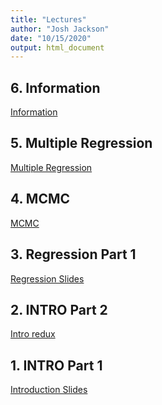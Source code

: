 ```yaml
---
title: "Lectures"
author: "Josh Jackson"
date: "10/15/2020"
output: html_document
---
```


## 6. Information
[Information](/Lectures/info-6.html)

## 5. Multiple Regression
[Multiple Regression](/Lectures/MR-5.html)

## 4. MCMC
[MCMC](/Lectures/MCMC-4.html)

## 3. Regression Part 1
[Regression Slides](/Lectures/week-3.html)

## 2. INTRO Part 2
[Intro redux](/Lectures/week-2.html)

## 1. INTRO Part 1
[Introduction Slides](/Lectures/week1.html)







